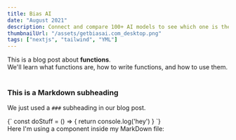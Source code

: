 ```yaml
---
title: Bias AI
date: "August 2021"
description: Connect and compare 100+ AI models to see which one is the best AI. Image, facial recognition, and speech recognition.
thumbnailUrl: "/assets/getbiasai.com_desktop.png"
tags: ["nextjs", "tailwind", "YML"]
---
```


<div>
  This is a blog post about <strong>functions</strong>. <br />
  We'll learn what functions are, how to write functions, and how to use them.
</div>

<br />

### This is a Markdown subheading

We just used a `###` subheading in our blog post.

<SyntaxHighlighter language="javascript">
  {`
    const doStuff = () => {
      return console.log('hey')
    }
  `}
</SyntaxHighlighter>

<div>Here I'm using a component inside my MarkDown file: </div>
